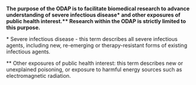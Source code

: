 **The purpose of the ODAP is to facilitate biomedical research to advance understanding of severe infectious disease\* and other exposures of public health interest.\*\* Research within the ODAP is strictly limited to this purpose.**

\* Severe infectious disease - this term describes all severe infectious agents, including new, re-emerging or therapy-resistant forms of existing infectious agents.

\*\* Other exposures of public health interest: this term describes new or unexplained poisoning, or exposure to harmful energy sources such as electromagnetic radiation.

